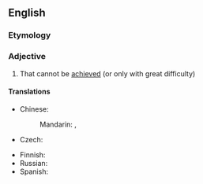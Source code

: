 ==English==

===Etymology===
{{prefix|en|un|achievable}}

===Adjective===
{{en-adj}}

# That cannot be [[achieved]] (or only with great difficulty)

====Translations====
{{trans-top|that cannot be achieved}}
* Chinese:
*: Mandarin: {{t|cmn|无法实现的|sc=Hani}}, {{t|cmn|无法完成的|sc=Hani}}
* Czech: {{t|cs|nedosažitelný|m}}
{{trans-mid}}
* Finnish: {{t|fi|saavuttamaton}}
* Russian: {{t+|ru|недостижи́мый}}
* Spanish: {{t+|es|inalcanzable}}
{{trans-bottom}}